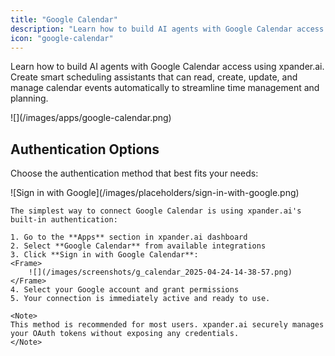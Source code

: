 ```yaml
---
title: "Google Calendar"
description: "Learn how to build AI agents with Google Calendar access using xpander.ai. Create smart scheduling assistants that can read, create, update, and manage calendar events automatically to streamline time management and planning."
icon: "google-calendar"
---
```


Learn how to build AI agents with Google Calendar access using xpander.ai. Create smart scheduling assistants that can read, create, update, and manage calendar events automatically to streamline time management and planning.

<Frame>
![](/images/apps/google-calendar.png)
</Frame>


## Authentication Options

Choose the authentication method that best fits your needs:

<Tabs>
  <Tab title="Built-in xpander.ai Auth">
    <Frame caption="Sign in with Google using xpander.ai's built-in authentication">
      ![Sign in with Google](/images/placeholders/sign-in-with-google.png)
    </Frame>

    The simplest way to connect Google Calendar is using xpander.ai's built-in authentication:

    1. Go to the **Apps** section in xpander.ai dashboard
    2. Select **Google Calendar** from available integrations
    3. Click **Sign in with Google Calendar**:
    <Frame>
		![](/images/screenshots/g_calendar_2025-04-24-14-38-57.png)
	</Frame>
    4. Select your Google account and grant permissions
    5. Your connection is immediately active and ready to use.

    <Note>
    This method is recommended for most users. xpander.ai securely manages your OAuth tokens without exposing any credentials.
    </Note>

  </Tab>
</Tabs>
